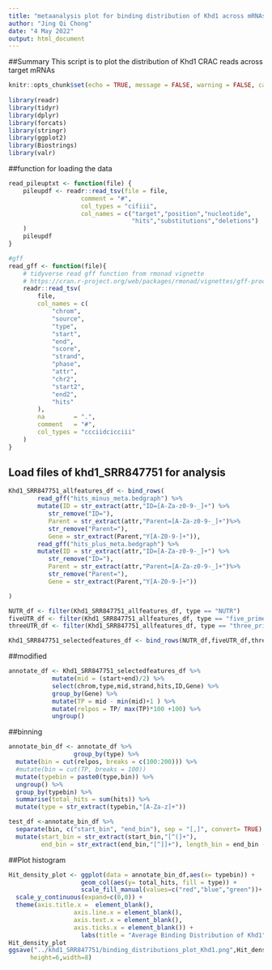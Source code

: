 ```yaml
---
title: "metaanalysis plot for binding distribution of Khd1 across mRNAs"
author: "Jing Qi Chong"
date: "4 May 2022"
output: html_document
---
```


##Summary
This script is to plot the distribution of Khd1 CRAC reads across target mRNAs

```r
knitr::opts_chunk$set(echo = TRUE, message = FALSE, warning = FALSE, cache= TRUE)
                     
library(readr)
library(tidyr)
library(dplyr)
library(forcats)
library(stringr)
library(ggplot2)
library(Biostrings)
library(valr)
```

##function for loading the data 
```r
read_pileuptxt <- function(file) {
    pileupdf <- readr::read_tsv(file = file,
                    comment = "#",
                    col_types = "cifiii",
                    col_names = c("target","position","nucleotide",
                                  "hits","substitutions","deletions")
    )
    pileupdf
}

#gff
read_gff <- function(file){
    # tidyverse read gff function from rmonad vignette
    # https://cran.r-project.org/web/packages/rmonad/vignettes/gff-processing.html
    readr::read_tsv(
        file,
        col_names = c(
            "chrom",
            "source",
            "type",
            "start",
            "end",
            "score",
            "strand",
            "phase",
            "attr",
            "chr2",
            "start2",
            "end2",
            "hits"
        ),
        na        = ".",
        comment   = "#",
        col_types = "ccciidcicciii"
    )
}
```
## Load files of khd1_SRR847751 for analysis
```r

Khd1_SRR847751_allfeatures_df <- bind_rows(
        read_gff("hits_minus_meta.bedgraph") %>%
        mutate(ID = str_extract(attr,"ID=[A-Za-z0-9-_]+") %>%
           str_remove("ID="),
           Parent = str_extract(attr,"Parent=[A-Za-z0-9-_]+")%>%
           str_remove("Parent="),
           Gene = str_extract(Parent,"Y[A-Z0-9-]+")),
        read_gff("hits_plus_meta.bedgraph") %>%
        mutate(ID = str_extract(attr,"ID=[A-Za-z0-9-_]+") %>%
           str_remove("ID="),
           Parent = str_extract(attr,"Parent=[A-Za-z0-9-_]+")%>%
           str_remove("Parent="),
           Gene = str_extract(Parent,"Y[A-Z0-9-]+"))

)

NUTR_df <- filter(Khd1_SRR847751_allfeatures_df, type == "NUTR")
fiveUTR_df <- filter(Khd1_SRR847751_allfeatures_df, type == "five_prime_UTR")
threeUTR_df <- filter(Khd1_SRR847751_allfeatures_df, type == "three_prime_UTR")

Khd1_SRR847751_selectedfeatures_df <- bind_rows(NUTR_df,fiveUTR_df,threeUTR_df)

```
##modified
```r
annotate_df <- Khd1_SRR847751_selectedfeatures_df %>%
            mutate(mid = (start+end)/2) %>%
            select(chrom,type,mid,strand,hits,ID,Gene) %>%
            group_by(Gene) %>%
            mutate(TP = mid - min(mid)+1 ) %>%
            mutate(relpos = TP/ max(TP)*100 +100) %>%
            ungroup()
```

##binning
```r
annotate_bin_df <- annotate_df %>%
                  group_by(type) %>%
  mutate(bin = cut(relpos, breaks = c(100:200))) %>%
  #mutate(bin = cut(TP, breaks = 100)) 
  mutate(typebin = paste0(type,bin)) %>%
  ungroup() %>%
  group_by(typebin) %>%
  summarise(total_hits = sum(hits)) %>%
  mutate(type = str_extract(typebin,"[A-Za-z]+"))

```
```r
test_df <-annotate_bin_df %>%
  separate(bin, c("start_bin", "end_bin"), sep = "[,]", convert= TRUE) %>%
  mutate(start_bin = str_extract(start_bin,"[^(]+"),
         end_bin = str_extract(end_bin,"[^]]+"), length_bin = end_bin -start_bin)
```


##Plot histogram
```r
Hit_density_plot <- ggplot(data = annotate_bin_df,aes(x= typebin)) +
                    geom_col(aes(y= total_hits, fill = type)) +
                    scale_fill_manual(values=c("red","blue","green"))+
  scale_y_continuous(expand=c(0,0)) +
  theme(axis.title.x =  element_blank(),
                  axis.line.x = element_blank(),
                  axis.text.x = element_blank(),
                  axis.ticks.x = element_blank()) +
                    labs(title = "Average Binding Distribution of Khd1", y = "reads")
Hit_density_plot
ggsave("../khd1_SRR847751/binding_distributions_plot_Khd1.png",Hit_density_plot,
      height=6,width=8)
```
